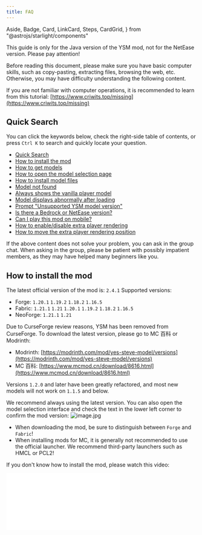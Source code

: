 ```yaml
---
title: FAQ
---
```


  Aside,
  Badge,
  Card,
  LinkCard,
  Steps,
  CardGrid,
} from "@astrojs/starlight/components"

<Aside type="tip">

This guide is only for the Java version of the YSM mod, not for the NetEase version. Please pay attention!

</Aside>

<Aside type="caution">

Before reading this document, please make sure you have basic computer skills, such as copy-pasting, extracting files, browsing the web, etc. Otherwise, you may have difficulty understanding the following content.

If you are not familiar with computer operations, it is recommended to learn from this tutorial: [https://www.criwits.top/missing](https://www.criwits.top/missing)

</Aside>

## Quick Search

You can click the keywords below, check the right-side table of contents, or press `Ctrl K` to search and quickly locate your question.

- [Quick Search](#quick-search)
- [How to install the mod](#how-to-install-the-mod)
- [How to get models](#how-to-get-models)
- [How to open the model selection page](#how-to-open-the-model-selection-page)
- [How to install model files](#how-to-install-model-files)
- [Model not found](#model-not-found)
- [Always shows the vanilla player model](#always-shows-the-vanilla-player-model)
- [Model displays abnormally after loading](#model-displays-abnormally-after-loading)
- [Prompt "Unsupported YSM model version"](#prompt-unsupported-ysm-model-version)
- [Is there a Bedrock or NetEase version?](#is-there-a-bedrock-or-netease-version)
- [Can I play this mod on mobile?](#can-i-play-this-mod-on-mobile)
- [How to enable/disable extra player rendering](#how-to-enable-disable-extra-player-rendering)
- [How to move the extra player rendering position](#how-to-move-the-extra-player-rendering-position)

If the above content does not solve your problem, you can ask in the group chat. When asking in the group, please be patient with possibly impatient members, as they may have helped many beginners like you.

<CardGrid>

<LinkCard
  title="Yes Steve Model Mod Group Chat ①"
  href="https://qm.qq.com/q/DnMzfKRPFK"
/>

<LinkCard
  title="Yes Steve Model Mod Group Chat ②"
  href="https://qm.qq.com/q/kXgjd9i7Uk"
/>

<LinkCard
  title="Yes Steve Model Mod Group Chat ③"
  href="https://qm.qq.com/q/rsoLMfBJCg"
/>

<LinkCard
  title="Yes Steve Model Mod Group Chat ④"
  href="https://qm.qq.com/q/4sANpvLFK8"
/>

</CardGrid>

## How to install the mod

The latest official version of the mod is: `2.4.1`
Supported versions:

<Card title="Version 2.4.1">

- Forge: `1.20.1` `1.19.2` `1.18.2` `1.16.5`
- Fabric: `1.21.1` `1.21`
  `1.20.1` `1.19.2` `1.18.2` `1.16.5`
- NeoForge: `1.21.1` `1.21`

</Card>

Due to CurseForge review reasons, YSM has been removed from CurseForge. To download the latest version, please go to MC 百科 or Modrinth:

- Modrinth: [https://modrinth.com/mod/yes-steve-model/versions](https://modrinth.com/mod/yes-steve-model/versions)
- MC 百科: [https://www.mcmod.cn/download/8616.html](https://www.mcmod.cn/download/8616.html)

Versions `1.2.0` and later have been greatly refactored, and most new models will not work on `1.1.5` and below.

We recommend always using the latest version. You can also open the model selection interface and check the text in the lower left corner to confirm the mod version:
![image.jpg](https://s2.loli.net/2025/01/31/ShztlRosQPAaFBj.png)

<Aside>

- When downloading the mod, be sure to distinguish between `Forge` and `Fabric`!
- When installing mods for MC, it is generally not recommended to use the official launcher. We recommend third-party launchers such as HMCL or PCL2!

</Aside>

If you don't know how to install the mod, please watch this video:

<iframe
  src="//player.bilibili.com/player.html?isOutside=true&aid=832321173&bvid=BV1434y1M7cb&cid=1301572367&p=1&autoplay=false"
  scrolling="no"
  border="0"
  frameborder="no"
  framespacing="0"
  allowfullscreen="true"
/>

## How to get models

Most creators post model showcase videos on Bilibili. You can search for relevant keywords on Bilibili to find the models you want. Some creators also post paid or free models on Afdian, and there is a free collection maintained by enthusiasts. Some creators also post models on Planet Minecraft.

<CardGrid>

<LinkCard
  icon="ri:bilibili-fill"
  title="Bilibili Model Search"
  href="https://search.bilibili.com/all?keyword=ysm%E6%A8%A1%E5%9E%8B"
/>

<LinkCard
  icon="simple-icons:afdian"
  title="Afdian Model Search"
  href="https://afdian.com/search?q=YSM"
/>

<LinkCard
  icon="mdi:github"
  title="GitHub Free Model Repository"
  href="https://github.com/Elaina69/Yes-Steve-Model-Repo"
/>

<LinkCard
  icon="ri:earth-line"
  title="Planet Minecraft Model Search"
  href="https://www.planetminecraft.com/mods/?keywords=YSM"
/>

</CardGrid>

## How to open the model selection page

In the game, press the `Alt Y` shortcut (Forge and NeoForge) or the `Y` key (Fabric). If successful, the model interface will appear.
If nothing happens, please check the following:

- Did you install the mod?
  - Make sure the mod version matches your Minecraft and mod loader version.
  - Pay attention to the difference between Forge and Fabric!
- Did you press the correct key?
- Did you change the default key binding?
- Are there any key conflicts?
- Is your keyboard working properly?

## How to install model files

<Aside>

The following model installation steps are only for singleplayer. If you are a server player, only the server owner can install models!

</Aside>

<Steps>

1. After opening the model selection interface, click the `Open Model Folder` button in the upper right corner.

   ![1.jpg](https://s2.loli.net/2025/01/31/1ClHjr3ApLx5u6m.png)

2. In the pop-up interface, click `Open Model Folder`.

   ![2.jpg](https://s2.loli.net/2025/01/31/rTOg4kZLb3jpzPn.png)

3. A folder window will pop up, as shown below:

   ![3.jpg](https://s2.loli.net/2025/01/31/T6cVnUyfmi927GW.png)

4. Put the model files you obtained into the popped-up window, as shown:

   ![4.jpg](https://s2.loli.net/2025/01/31/VuiRdxMIFLvpNBt.png)

   ![5.jpg](https://s2.loli.net/2025/01/31/rThBdgqjwlp9c24.png)

   After that, return to the game.

5. Press the `/` key and enter the command `ysm model reload` (this command requires OP permission), as shown:

   ![6.jpg](https://s2.loli.net/2025/01/31/OUp6GX35SfdDezJ.png)

6. Press Enter to execute. When the following message appears, the model has been loaded:

   ![7.jpg](https://s2.loli.net/2025/01/31/56WfVpFUtXidmKD.png)

7. Now open the model selection page, and you should see the newly installed files.

   ![8.jpg](https://s2.loli.net/2025/01/31/FahgjmoczbBH3Rf.png)

   If there are many models, you may need to use the page buttons below to find your model.

</Steps>

## Model not found

If you have placed the model as described above but still cannot find it, please check the following:

- Did you install the YSM mod?
- Is your YSM version the latest (latest is 2.4.1)? Most new models require version 2.2.2 or above. Version 1.1.5 is no longer supported!
- Are you in singleplayer, not multiplayer? Multiplayer requires the server owner to install the model on the server.
- Did you use the `/ysm model reload` command to reload models?
- If this is your first time playing and you have many models installed, after reloading, only the default model may be shown. Please wait patiently while the mod builds the cache. Once done, the models will appear. (Same for multiplayer)

## Always shows the vanilla player model

If you have installed the YSM mod and can open the model selection interface, but always see the vanilla player model no matter which model you use, please disable "Block rendering of your own player model" in the mod settings as follows:

<Steps>
1. Open the model selection interface:

    If you don't know how, see [How to open the model selection page?](#how-to-open-the-model-selection-page)

2.  Click the `Open Model Config` button:

    ![1.jpg](https://s2.loli.net/2025/01/31/kGebx86qE7lIfzW.png)

3.  Uncheck the option as shown:

    ![2.jpg](https://s2.loli.net/2025/01/31/riqge8GDN95b1QK.png)

</Steps>

## Model displays abnormally after loading

![optifine.jpg](https://s2.loli.net/2025/01/31/rHI5iT4zF6OsxvX.jpg)
If you encounter a model mess like this, it is likely caused by Optifine.
You have two solutions:

<Card title="Uninstall Optifine">

Switch to [Oculus (Forge)](https://www.mcmod.cn/class/5741.html) or
[Iris (Fabric)](https://www.mcmod.cn/class/3697.html) as your shader loader.

</Card>

<Card title="Enable Compatibility Renderer">

Use the mod's built-in compatibility renderer as follows:

<Steps>

1. Open the model selection interface:

   If you don't know how, see [How to open the model selection page?](#how-to-open-the-model-selection-page)

2. Click the `Open Model Config` button:

   ![1.jpg](https://s2.loli.net/2025/01/31/kGebx86qE7lIfzW.png)

3. Check `Use Compatibility Renderer`:

   ![222.jpg](https://s2.loli.net/2025/01/31/3126yCFT7G9BgsN.png)

</Steps>

</Card>

## Prompt "Unsupported YSM model version"

![lowversion.jpg](https://s21.ax1x.com/2025/02/03/pEZotl6.jpg)
If you see this, please check if your YSM version is the latest (latest is 2.4.1). If not, update the YSM mod.
If the issue persists after updating, contact the model author.

## Is there a Bedrock or NetEase version?

There is now an official NetEase China version of YSM. You can search for `是，史蒂夫模型` in the NetEase component store to download and play for free!
![saveimage_1738309430.jpg](https://s2.loli.net/2025/01/31/vnRl7bwKiqCahPk.jpg)

<Aside>

Note: The NetEase and Java versions are different communities.
If you encounter issues with the NetEase version, do not report them to the Java team, and vice versa.

</Aside>

## Can I play this mod on mobile?

Yes, but only for Java version 1.1.5 and below. Starting from version 1.2.0, due to core code changes, mobile is temporarily unsupported. We will gradually address this in future versions.
You can also play the NetEase version.

## How to enable/disable extra player rendering

<Steps>

1. If you don't know how to open the model selection interface, see [How to open the model selection page?](#how-to-open-the-model-selection-page) and open it.

2. Click the `Open Model Config` button, as shown:
   ![1.jpg](https://s2.loli.net/2025/01/31/kGebx86qE7lIfzW.png) 3.
   Check or uncheck the `Disable extra player rendering` option to enable or disable extra player rendering, as shown:

   ![extra.jpg](https://s2.loli.net/2025/01/31/fYHjie13xLgakCr.png)

</Steps>

## How to move the extra player rendering position

In the game, press the `Alt P` shortcut (Fabric version just press `P`) to open the extra player rendering position settings.

In this interface, you can adjust the position, size, and angle of the extra player rendering according to the instructions in the upper right. When finished, press `Esc` to exit the settings.

![move.jpg](https://s2.loli.net/2025/01/31/2DV7IORtHzgJT93.png)

